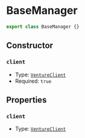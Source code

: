 # BaseManager

```typescript
export class BaseManager {}
```

## Constructor

### `client`

-   Type: [`VentureClient`](/docs/classes/VentureClient)
-   Required: `true`

## Properties

### `client`

-   Type: [`VentureClient`](/docs/classes/VentureClient)
